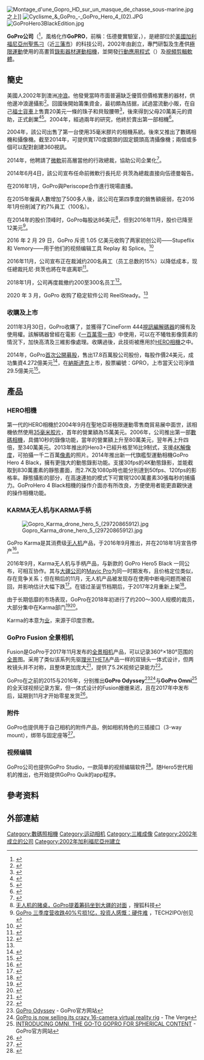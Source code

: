 {{noteTA
|G1=IT
|G2=Communication
|G3=USStates
|1=zh-cn:伍德曼; zh-tw:伍德曼; zh-hk:活文;
|2=zh-cn:托尼; zh-tw:東尼; zh-hk:東尼;
|3=zh-cn:贝茨; zh-tw:貝茨; zh-hk:卑斯;
}}
{{Infobox company
| name     = GoPro
| type     = [[上市公司|上市公司]]
| traded_as        = {{NASDAQ|GPRO}}（A類別）<br>{{link-en|罗素2000指数|Russell 2000 Index}}
| logo     = GoPro logo.svg
| founder          = {{link-en|尼克·伍德曼|Nick Woodman}}
| foundation = {{Start date and age|2002}}
| location = {{USA}}[[加利福尼亞州|加利福尼亞州]][[聖馬刁_(加利福尼亞州)|聖馬刁]]
| area_served      = {{flag|世界}}         
| industry = {{flatlist|
* [[科技|科技]]
* [[攝錄|攝影錄製]]
* [[消費電子產品|電子器材]]
}}
| products         = [[數碼相機|數碼相機]]
| key_people       = 尼克·伍德曼（CEO）<br>{{link-en|托尼·貝茨|Tony Bates}}（總裁）
| num_employees    = 869 名（2014年9月30日）
| revenue          = $0.98573 億美元（2013年）
| operating_income = <!-- {{USD|-}} -->
| net_income       = $6.06 千萬美元（2013年）<!-- {{USD|-}} -->
| aum              = <!-- Only used with financial services companies -->
| assets           = <!-- {{USD|-}} -->
| equity           = <!-- {{USD|-}} -->
| divisions        =  
| subsid           = {{link-en|CineForm|CineForm}}
| homepage         = {{URL|gopro.com}}
}}
[[File:Montage_d'une_Gopro_HD_sur_un_masque_de_chasse_sous-marine.jpg|thumb]]之上]]
[[File:Cyclisme_&_GoPro_-_GoPro_Hero_4_(02).JPG|thumb]]
[[File:GoProHero3BlackEdition.jpg|thumb]]

'''GoPro公司'''（{{lang-en|GoPro, Inc.}}<ref name=sec-filing>{{cite web|title= FORM S-1 REGISTRATION STATEMENT - GOPRO, INC.|url= https://www.sec.gov/Archives/edgar/data/1500435/000119312514204902/d552193ds1.htm|publisher= [[U.S._Securities_and_Exchange_Commission|U.S. Securities and Exchange Commission]]|accessdate= 21 May 2014|archive-date= 2018-06-27|archive-url= https://web.archive.org/web/20180627005346/https://www.sec.gov/Archives/edgar/data/1500435/000119312514204902/d552193ds1.htm|dead-url= no}}</ref>，風格化作'''GoPRO'''，前稱：伍德曼實驗室，{{lang|en|Woodman Labs, Inc}}），是總部位於[[美國|美國]][[加利福尼亞州|加利福尼亞州]][[聖馬刁_(加利福尼亞州)|聖馬刁]]（近[[三藩市|三藩市]]）的科技公司，2002年由{{le|尼克‧伍德曼|Nick Woodman}}創立，專門研製及生產供[[極限運動|極限運動]]使用的高畫質[[攝影器材|錄影器材]][[運動相機|運動相機]]，並開發[[行動應用程式|行動應用程式]]（{{lang|en|Moblie App}}）及[[影片剪輯軟體|視頻剪輯軟體]]。

==簡史==
美國人{{link-en|尼克·伍德曼|Nick Woodman}}2002年到澳洲[[冲浪|冲浪]]。他發覺當時市面普遍缺乏優質但價格實惠的器材，供他邊冲浪邊攝影<ref>{{cite news|last1=Mac|first1=Ryan|title=The Mad Billionaire Behind GoPro: The World’s Hottest Camera Company|accessdate=22 Jul 2014|publisher=Forbes|date=4 Mar 2013}}</ref>。回國後開始籌集資金，最初頗為拮据，試過當流動小販，在自己[[大眾2型|福士貨車]]上售賣20美元一條的珠子和貝殼腰帶<ref>{{cite web|url=http://www.forbes.com/sites/ryanmac/2013/03/13/five-startup-lessons-from-gopro-founder-and-billionaire-nick-woodman/|title=Five Startup Lessons From GoPro Founder And Billionaire Nick Woodman|date=13 Mar 2013|accessdate=16 Mar 2015|archive-date=2019-12-05|archive-url=https://web.archive.org/web/20191205152356/https://www.forbes.com/sites/ryanmac/2013/03/13/five-startup-lessons-from-gopro-founder-and-billionaire-nick-woodman/|dead-url=no}}</ref>，後來得到父母20萬美元的資助，正式創業<ref>{{Cite web |url=http://www.forbes.com/pictures/eimh45edkme/nick-woodman-with-his-father-dean/ |title=存档副本 |accessdate=2015-03-17 |archive-date=2019-12-05 |archive-url=https://web.archive.org/web/20191205152349/https://www.forbes.com/pictures/eimh45edkme/nick-woodman-with-his-father-dean/ |dead-url=no }}</ref><ref>{{cite web|url=http://blogs.wsj.com/venturecapital/2013/06/20/how-family-ties-helped-nick-woodman-make-gopro-click/|title=How Family Ties Helped Nick Woodman Make GoPro Click|date=20 Jun 2013|accessdate=16 Mar 2015|archive-date=2020-08-01|archive-url=https://web.archive.org/web/20200801025038/https://blogs.wsj.com/venturecapital/2013/06/20/how-family-ties-helped-nick-woodman-make-gopro-click/|dead-url=no}}</ref>。2004年，經過兩年的研究，他終於賣出第一部相機<ref>{{cite web|last=Williams|first=Owen|title=This 360 video shot with 6 GoPro cameras will blow your mind|url=http://thenextweb.com/shareables/2014/04/05/360-video-shot-6-gopro-cameras-will-blow-mind/|website=The Next Web|accessdate=23 Jul 2014|date=5 Apr 2014|archive-date=2015-12-08|archive-url=https://web.archive.org/web/20151208114132/http://thenextweb.com/shareables/2014/04/05/360-video-shot-6-gopro-cameras-will-blow-mind/|dead-url=no}}</ref>。

2004年，該公司出售了第一台使用35毫米膠片的相機系統。後來又推出了數碼相機和攝像機。截至2014年，可提供寬170度鏡頭的固定鏡頭高清攝像機；兩個或多個可以配對創建360視訊。

2014年，他聘請了[[微軟|微軟]]前高層{{link-en|托尼·貝茨|Tony Bates}}當他的行政總裁，協助公司企業化<ref>{{cite web|title=GoPro Appoints Tony Bates as President And Member of the Board of Directors|url=http://www.virtualpressoffice.com/publicsiteContentFileAccess?fileContentId=1635499&fromOtherPageToDisableHistory=Y&menuName=News&sId=&sInfo=|accessdate=4 Jun 2014|author=GoPro|date=4 Jun 2014|archiveurl=https://archive.is/20140604194724/http://www.virtualpressoffice.com/publicsiteContentFileAccess?fileContentId=1635499&fromOtherPageToDisableHistory=Y&menuName=News&sId=&sInfo=|archivedate=2014-06-04|deadurl=yes}}</ref>。

2014年6月4日，該公司宣布任命前微軟行長托尼·貝茨為總裁直接向伍德曼報告。

在2016年1月，GoPro與Periscope合作進行現場直播。

在2015年僱員人數增加了500多人後，該公司在第四季度的銷售額疲弱，在2016年1月份削減了約7%員工（100名）。

在2014年的股价顶峰时，GoPro每股达86美元<ref>[https://m.sohu.com/n/468755645/ 无人机的赌桌，GoPro提着筹码坐到大疆的对面] {{Wayback|url=https://m.sohu.com/n/468755645/ |date=20180107061306 }}，搜狐科技</ref>，但到2016年11月，股价已降至12美元<ref>[http://tech2ipo.com/10033322 GoPro 三季度营收跌40%亏损1亿，投资人感慨：硬件难] {{Wayback|url=http://tech2ipo.com/10033322 |date=20180218064426 }}，TECH2IPO/创见</ref>。

2016 年 2 月 29 日，GoPro 斥资 1.05 亿美元收购了两家初创公司——Stupeflix 和 Vemory——用于他们的视频编辑工具 Replay 和 Splice。<ref name="mg21">{{Cite web|url=https://www.mg21.com/gpro.html|title=极限运动专用相机制造商：GoPro(GPRO)|publisher=美股之家（mg21.com）|date=2021-09-27|access-date=2021-09-29|archive-date=2021-09-29|archive-url=https://web.archive.org/web/20210929090944/https://www.mg21.com/gpro.html/}}</ref>

2016年11月，公司宣布正在裁減约200名員工（员工总数的15%）以降低成本，现任總裁托尼·貝茨也將在年底离职<ref>{{cite web|title=GoPro计划裁员15% 总裁也将在年底离职|url=http://tech.qq.com/a/20161201/005266.htm|website=腾讯科技|accessdate=2018-01-06|date=2016-12-01|archive-date=2020-10-23|archive-url=https://web.archive.org/web/20201023094038/https://tech.qq.com/a/20161201/005266.htm|dead-url=no}}</ref>。

2018年1月，公司再度裁撤约200至300名员工<ref>{{cite web|title=GoPro迎第三次裁员潮 无人机部门损失惨重|url=http://news.mydrivers.com/1/562/562111.htm|website=快科技|accessdate=2018-01-06|date=2018-01-06|archive-date=2019-11-03|archive-url=https://web.archive.org/web/20191103002113/http://news.mydrivers.com/1/562/562111.htm|dead-url=no}}</ref>。

2020 年 3 月，GoPro 收购了稳定软件公司 ReelSteady。<ref name="mg21"/>

===收購及上市===
2011年3月30日，GoPro收購了{{link-en|CineForm|CineForm}}，並獲得了CineForm 444[[視訊編解碼器|視訊編解碼器]]的擁有及使用權。該解碼器曾經在電影《[[一百萬零一夜|一百萬零一夜]]》中使用，可以在不犧牲影像質素的情況下，加快高清及三維影像處理。收購過後，此技術被應用於[[HERO相機|HERO相機]]之中。

2014年，GoPro[[首次公開募股|首次公開募股]]，售出17.8百萬股公司股份，每股作價24美元，成功集資4.272億美元<ref>{{cite news|last1=Krantz|first1=Matt|title=GoPro IPO prices at $24, set to trade Thursday|accessdate=8 Jul 2014|publisher=USA Today Money|date=25 Feb 2014}}</ref>，在[[納斯達克|納斯達克]]上市，股票編號：GPRO，上市當天公司淨值29.5億美元<ref name="bloomberg1">{{cite web |url=http://www.bloomberg.com/news/2014-06-25/gopro-raises-427-million-pricing-ipo-at-top-of-marketed-range.html |title=GoPro Raises $427 Million, Pricing IPO at Top of Marketed Range |author=Leslie Picker |publisher=Bloomberg |date=26 Jun 2014 |accessdate=26 Jun 2014 |archive-date=2015-01-10 |archive-url=https://web.archive.org/web/20150110023902/http://www.bloomberg.com/news/2014-06-25/gopro-raises-427-million-pricing-ipo-at-top-of-marketed-range.html |dead-url=no }}</ref>。

==產品==
===HERO相機===
第一代的HERO相機於2004年9月在聖地亞哥極限運動零售商貿易展中面世，該相機依然使用[[35毫米胶片|35毫米胶片]]，首年的營業額為15萬美元。2006年，公司推出第一部[[數碼相機|數碼相機]]，具備10秒的錄像功能，當年的營業額上升至80萬美元，翌年再上升四倍，至340萬美元。2013年推出的Hero3+已經升格至16比9制式，支援[[4K解像度|4K解像度]]，可拍攝一千二百萬[[像素|像素]]的照片。2014年推出新一代旗艦型運動相機GoPro Hero 4 Black，擁有更強大的動態錄影功能。支援30fps的4K動態錄影，並能截取到830萬畫素的靜態畫面，而2.7K及1080p時也能分別達到50fps、120fps的影格率。靜態攝影的部分，在高速連拍的模式下可實現1200萬畫素30張每秒的捕攝力。GoProHero 4 Black相機的操作介面亦有所改良，方便使用者能更直觀快速的操作相機功能。

===KARMA无人机与KARMA手柄===
[[File:Gopro_Karma_drone_hero_5_(29720865912).jpg|thumb]]

GoPro Karma是其消费级[[无人机|无人机]]产品，于2016年9月推出，并在2018年1月宣告停产<ref>{{cite web |title=這就是 GoPro 的 Karma 航拍機 |url=https://chinese.engadget.com/2016/09/19/gopro-karma-drone/ |website=[[Engadget|Engadget]] |accessdate=2018-07-21 |5= |archive-date=2018-07-21 |archive-url=https://web.archive.org/web/20180721191948/https://chinese.engadget.com/2016/09/19/gopro-karma-drone/ |dead-url=no }}</ref>。

2016年9月，Karma无人机与手柄产品，与新款的 GoPro Hero5 Black 一同公布，可相互协作。其与[[大疆|大疆公司]]的[[大疆_Mavic_Pro|Mavic Pro]]为同一时期发布，且价格定位类似，存在竞争关系；但在稍后的11月，无人机产品被发现存在使用中断电问题而被召回，并影响估计大幅下跌<ref>{{cite web |title=GoPro 因安全問題需要召回所有 Karma 無人機 |url=https://chinese.engadget.com/2016/11/08/gopro-recalls-all-karma-drones-over-safety-concerns/ |website=[[Engadget|Engadget]] |accessdate=2018-07-21 |5= |archive-date=2019-06-04 |archive-url=https://web.archive.org/web/20190604200056/https://chinese.engadget.com/2016/11/08/gopro-recalls-all-karma-drones-over-safety-concerns/ |dead-url=no }}</ref>。在错过圣诞节档期后，于2017年2月重新上架<ref>{{cite web |title=GoPro 的 Karma 航拍機終於重新上架了 |url=https://chinese.engadget.com/2017/02/02/gopro-karma-drone-is-back-on-sale/ |website=[[Engadget|Engadget]] |accessdate=2018-07-21 |5= |archive-date=2018-07-21 |archive-url=https://web.archive.org/web/20180721191946/https://chinese.engadget.com/2017/02/02/gopro-karma-drone-is-back-on-sale/ |dead-url=no }}</ref>。

由于长期低靡的市场表现，GoPro在2018年初进行了约200～300人规模的裁员，大部分集中在Karma部门<ref>{{cite web |title=GoPro cuts 200-300 jobs, largely impacting its drone division |url=https://techcrunch.com/2018/01/04/gopro-cuts-200-300-jobs-largely-impacting-its-drone-division/ |website=[[TechCrunch|TechCrunch]] |accessdate=2018-07-21 |5= |archive-date=2020-11-30 |archive-url=https://web.archive.org/web/20201130113430/https://techcrunch.com/2018/01/04/gopro-cuts-200-300-jobs-largely-impacting-its-drone-division/ |dead-url=no }}</ref><ref>{{cite web|title=GoPro 正計畫 200 多人的裁員，還是因為 Karma 發展不順|url=https://chinese.engadget.com/2018/01/05/gopro-layoffs-karma-division/|website=[[Engadget|Engadget]]|accessdate=2018-07-21|5=|archive-date=2018-07-21|archive-url=https://web.archive.org/web/20180721191955/https://chinese.engadget.com/2018/01/05/gopro-layoffs-karma-division/|dead-url=no}}</ref>。

Karma的本意为[[業|业]]，来源于印度宗教。

===GoPro Fusion 全景相机===
Fusion是GoPro于2017年11月发布的[[全景相机|全景相机]]产品，可以记录360°<math> \times </math>180°范围的[[全景|全景]]图。采用了类似该系列先驱[[理光THETA系列|理光THETA]]产品一样的双镜头一体式设计，但两枚镜头并不对称，且整体更加庞大<ref>{{cite web|title=這就是 GoPro Fusion，一台 360 度運動相機|url=https://chinese.engadget.com/2017/06/09/gopro-fusion-vr-camera-hands-on/|website=[[Engadget|Engadget]]|accessdate=2018-07-21|5=|archive-date=2018-10-11|archive-url=https://web.archive.org/web/20181011024741/https://chinese.engadget.com/2017/06/09/gopro-fusion-vr-camera-hands-on/|dead-url=no}}</ref>，提供了5.2K视频记录能力<ref>{{Cite news|url=https://noobnorm.com/gopro-comparison/|title=Buying a GoPro? We Review (& Compare) The FULL 2018 Range|date=2018-05-01|work=Noob Norm|access-date=2018-07-21|language=en-US|archive-date=2020-11-27|archive-url=https://web.archive.org/web/20201127164229/https://noobnorm.com/gopro-comparison/|dead-url=no}}</ref>。

GoPro在之前的2015与2016年，分别推出'''GoPro Odyssey'''<ref>[https://www.gopro.com/odyssey GoPro Odyssey] {{Wayback|url=https://www.gopro.com/odyssey |date=20161223235245 }} - GoPro官方网站{{en}}</ref><ref>[https://www.theverge.com/2015/9/8/9261745/gopro-google-odyssey-virtual-reality-camera GoPro is now selling its crazy 16-camera virtual reality rig] {{Wayback|url=https://www.theverge.com/2015/9/8/9261745/gopro-google-odyssey-virtual-reality-camera |date=20180330030508 }} - The Verge{{en}}</ref>与'''GoPro Omni'''<ref>[https://gopro.com/news/introducing-omni-the-go-to-gopro-for-spherical-content INTRODUCING OMNI, THE GO-TO GOPRO FOR SPHERICAL CONTENT] {{Wayback|url=https://gopro.com/news/introducing-omni-the-go-to-gopro-for-spherical-content |date=20170805130936 }} - GoPro官方网站{{en}}</ref>的全天球视频记录方案，但一体式设计的Fusion姗姗来迟，且在2017年中发布后，延期到11月才开始零星发货<ref>{{cite web|title=終於知道要如何購買 GoPro Fusion 360 相機了！|url=https://chinese.engadget.com/2017/09/28/gopro-fusion-camera-price-ship-date/|website=[[Engadget|Engadget]]|accessdate=2018-07-21|5=|archive-date=2019-05-31|archive-url=https://web.archive.org/web/20190531091627/https://chinese.engadget.com/2017/09/28/gopro-fusion-camera-price-ship-date/|dead-url=no}}</ref>。

===附件===
GoPro也提供用于自己相机的附件产品，例如相机特色的三插接口（3-way mount），绑带与固定座等<ref>{{cite news|last1=Jennings|first1=Ali|title=Top 10 GoPro Accessories|accessdate=22 Jul 2014|publisher=TechRadar|date=26 Dec 2013|url=http://www.techradar.com/news/photography-video-capture/cameras/top-10-gopro-accessories-1209814|archive-date=2018-02-11|archive-url=https://web.archive.org/web/20180211114759/http://www.techradar.com/news/photography-video-capture/cameras/top-10-gopro-accessories-1209814|dead-url=no}}</ref>。
===视频编辑===
GoPro公司也提供GoPro Studio，一款简单的视频编辑软件<ref name="gizmodo1">{{cite web|last1=Rose|first1=Brent|title=GoPro Studio 2.0 Hands-On: Easier, Awesomer Videos (UPDATE)|url=https://gizmodo.com/gopro-studio-2-0-hands-on-easier-awesomer-videos-upd-512879804|publisher=Gizmodo|accessdate=22 Jul 2014|date=9 Sep 2013|archive-date=2020-11-12|archive-url=https://web.archive.org/web/20201112031353/http://gizmodo.com/gopro-studio-2-0-hands-on-easier-awesomer-videos-upd-512879804|dead-url=no}}</ref>。随Hero5世代相机的推出，也开始提供GoPro Quik的app程序。

==參考资料==
{{reflist|30em}}

==外部連結==
{{commonscat-inline|GoPro}}

[[Category:數碼照相機|Category:數碼照相機]]
[[Category:运动相机|Category:运动相机]]
[[Category:三維成像|Category:三維成像]]
[[Category:2002年成立的公司|Category:2002年成立的公司]]
[[Category:2002年加利福尼亞州建立|Category:2002年加利福尼亞州建立]]